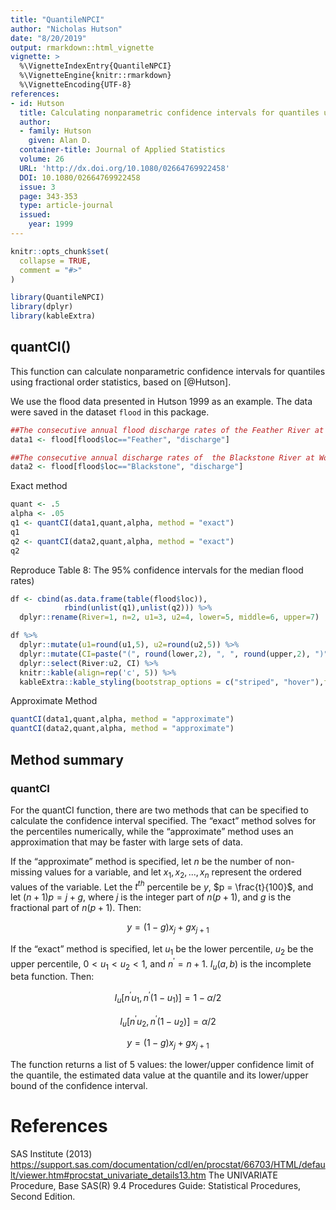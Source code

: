 ```yaml
---
title: "QuantileNPCI"
author: "Nicholas Hutson"
date: "8/20/2019"
output: rmarkdown::html_vignette
vignette: >
  %\VignetteIndexEntry{QuantileNPCI}
  %\VignetteEngine{knitr::rmarkdown}
  %\VignetteEncoding{UTF-8}
references:
- id: Hutson
  title: Calculating nonparametric confidence intervals for quantiles using fractional order statistics
  author:
  - family: Hutson
    given: Alan D.
  container-title: Journal of Applied Statistics
  volume: 26
  URL: 'http://dx.doi.org/10.1080/02664769922458'
  DOI: 10.1080/02664769922458
  issue: 3
  page: 343-353
  type: article-journal
  issued:
    year: 1999
---
```


```r
knitr::opts_chunk$set(
  collapse = TRUE,
  comment = "#>"
)
```

```r
library(QuantileNPCI)
library(dplyr)
library(kableExtra)
```

## quantCI()

This function can calculate nonparametric confidence intervals for quantiles using fractional order statistics, based on [@Hutson].  

We use the flood data presented in Hutson 1999 as an example. The data were saved in the dataset `flood` in this package.

```r
##The consecutive annual flood discharge rates of the Feather River at Oroville, CA
data1 <- flood[flood$loc=="Feather", "discharge"]

##The consecutive annual discharge rates of  the Blackstone River at Woonsocket, RI
data2 <- flood[flood$loc=="Blackstone", "discharge"]
```

Exact method
```r
quant <- .5
alpha <- .05
q1 <- quantCI(data1,quant,alpha, method = "exact")
q1
q2 <- quantCI(data2,quant,alpha, method = "exact")
q2
```

Reproduce Table 8: The 95% confidence intervals for the median flood rates)
```r
df <- cbind(as.data.frame(table(flood$loc)), 
            rbind(unlist(q1),unlist(q2))) %>% 
  dplyr::rename(River=1, n=2, u1=3, u2=4, lower=5, middle=6, upper=7)

df %>% 
  dplyr::mutate(u1=round(u1,5), u2=round(u2,5)) %>% 
  dplyr::mutate(CI=paste("(", round(lower,2), ", ", round(upper,2), ")", sep = "")) %>% 
  dplyr::select(River:u2, CI) %>% 
  knitr::kable(align=rep('c', 5)) %>%
  kableExtra::kable_styling(bootstrap_options = c("striped", "hover"),full_width = F, position = "center",font_size = 10)
```

Approximate Method

```r
quantCI(data1,quant,alpha, method = "approximate")
quantCI(data2,quant,alpha, method = "approximate")
```

## Method summary  

### quantCI

For the quantCI function, there are two methods that can be specified to calculate the confidence interval specified. The "exact" method solves for the percentiles numerically, while the "approximate" method uses an approximation that may be faster with large sets of data.

If the "approximate" method is specified, let $n$ be the number of non-missing values for a variable, and let $x_{1},x_{2},...,x_{n}$ represent the ordered values of the variable. Let the $t^{th}$ percentile be $y$, $p = \frac{t}{100}$, and let $(n+1)p = j + g$, where $j$ is the integer part of $n(p+1)$, and $g$ is the fractional part of $n(p+1)$. Then:  
  
$$y = (1-g)x_{j} + gx_{j+1}$$  

If the "exact" method is specified, let $u_{1}$ be the lower percentile, $u_{2}$ be the upper percentile, $0 < u_{1} < u_{2} < 1$, and $n^{'} = n + 1$. $I_{u}(a,b)$ is the incomplete beta function. Then:

$$I_{u}[n^{'}u_{1},n^{'}(1-u_{1})] = 1 - \alpha/2$$

$$I_{u}[n^{'}u_{2},n^{'}(1-u_{2})] = \alpha/2$$

$$y = (1-g)x_{j} + gx_{j+1}$$

The function returns a list of 5 values:  the lower/upper confidence limit of the quantile, the estimated data value at the quantile and its lower/upper bound of the confidence interval. 

# References

SAS Institute (2013) <https://support.sas.com/documentation/cdl/en/procstat/66703/HTML/default/viewer.htm#procstat_univariate_details13.htm> The UNIVARIATE Procedure, Base SAS(R) 9.4 Procedures Guide: Statistical Procedures, Second Edition.
